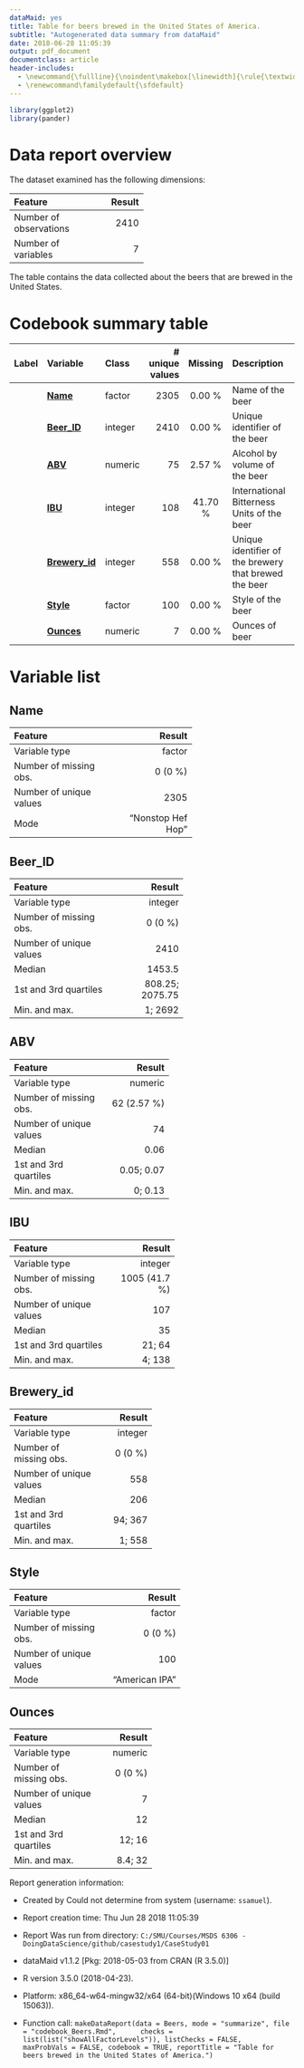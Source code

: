 ```yaml
---
dataMaid: yes
title: Table for beers brewed in the United States of America.
subtitle: "Autogenerated data summary from dataMaid"
date: 2018-06-28 11:05:39
output: pdf_document
documentclass: article
header-includes:
  - \newcommand{\fullline}{\noindent\makebox[\linewidth]{\rule{\textwidth}{0.4pt}}}
  - \renewcommand\familydefault{\sfdefault}
---
```

```r
library(ggplot2)
library(pander)
```
# Data report overview
The dataset examined has the following dimensions:


---------------------------------
Feature                    Result
------------------------ --------
Number of observations       2410

Number of variables             7
---------------------------------


The table contains the data collected about the beers that are brewed in the United States.
















# Codebook summary table

----------------------------------------------------------------------------------------------
Label   Variable            Class       # unique  Missing  Description                        
                                          values                                              
------- ------------------- --------- ---------- --------- -----------------------------------
        **[Name]**          factor          2305  0.00 %   Name of the beer                   

        **[Beer\_ID]**      integer         2410  0.00 %   Unique identifier of the beer      

        **[ABV]**           numeric           75  2.57 %   Alcohol by volume of the beer      

        **[IBU]**           integer          108  41.70 %  International Bitterness Units of  
                                                           the beer                           

        **[Brewery\_id]**   integer          558  0.00 %   Unique identifier of the brewery   
                                                           that brewed the beer               

        **[Style]**         factor           100  0.00 %   Style of the beer                  

        **[Ounces]**        numeric            7  0.00 %   Ounces of beer                     
----------------------------------------------------------------------------------------------




# Variable list
## Name


---------------------------------------------
Feature                                Result
------------------------- -------------------
Variable type                          factor

Number of missing obs.                0 (0 %)

Number of unique values                  2305

Mode                        "Nonstop Hef Hop"
---------------------------------------------




\fullline

## Beer\_ID


-------------------------------------------
Feature                              Result
------------------------- -----------------
Variable type                       integer

Number of missing obs.              0 (0 %)

Number of unique values                2410

Median                               1453.5

1st and 3rd quartiles       808.25; 2075.75

Min. and max.                       1; 2692
-------------------------------------------




\fullline

## ABV


---------------------------------------
Feature                          Result
------------------------- -------------
Variable type                   numeric

Number of missing obs.      62 (2.57 %)

Number of unique values              74

Median                             0.06

1st and 3rd quartiles        0.05; 0.07

Min. and max.                   0; 0.13
---------------------------------------




\fullline

## IBU


-----------------------------------------
Feature                            Result
------------------------- ---------------
Variable type                     integer

Number of missing obs.      1005 (41.7 %)

Number of unique values               107

Median                                 35

1st and 3rd quartiles              21; 64

Min. and max.                      4; 138
-----------------------------------------




\fullline

## Brewery\_id


-----------------------------------
Feature                      Result
------------------------- ---------
Variable type               integer

Number of missing obs.      0 (0 %)

Number of unique values         558

Median                          206

1st and 3rd quartiles       94; 367

Min. and max.                1; 558
-----------------------------------




\fullline

## Style


------------------------------------------
Feature                             Result
------------------------- ----------------
Variable type                       factor

Number of missing obs.             0 (0 %)

Number of unique values                100

Mode                        "American IPA"
------------------------------------------




\fullline

## Ounces


-----------------------------------
Feature                      Result
------------------------- ---------
Variable type               numeric

Number of missing obs.      0 (0 %)

Number of unique values           7

Median                           12

1st and 3rd quartiles        12; 16

Min. and max.               8.4; 32
-----------------------------------




\fullline



Report generation information:

 *  Created by Could not determine from system (username: `ssamuel`).

 *  Report creation time: Thu Jun 28 2018 11:05:39

 *  Report Was run from directory: `C:/SMU/Courses/MSDS 6306 - DoingDataScience/github/casestudy1/CaseStudy01`

 *  dataMaid v1.1.2 [Pkg: 2018-05-03 from CRAN (R 3.5.0)]

 *  R version 3.5.0 (2018-04-23).

 *  Platform: x86_64-w64-mingw32/x64 (64-bit)(Windows 10 x64 (build 15063)).

 *  Function call: `makeDataReport(data = Beers, mode = "summarize", file = "codebook_Beers.Rmd", 
    checks = list(list("showAllFactorLevels")), listChecks = FALSE, 
    maxProbVals = FALSE, codebook = TRUE, reportTitle = "Table for beers brewed in the United States of America.")`

